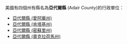美國有四個州有縣名為'''亞代爾縣''' (Adair County)的行政單位：

* [[亞代爾縣_(愛阿華州)|亞代爾縣 (愛阿華州)]]
* [[亞代爾縣_(肯塔基州)|亞代爾縣 (肯塔基州)]] 
* [[亞代爾縣_(密蘇里州)|亞代爾縣 (密蘇里州)]]
* [[亞代爾縣_(奧克拉荷馬州)|亞代爾縣 (奧克拉荷馬州)]]

{{disambig|Y亞代爾縣|Cat=四字县名消歧义}}